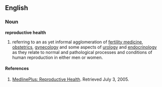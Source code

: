 ==English==
===Noun===
'''reproductive health'''
# referring to an as yet informal agglomeration of [[w:Fertility medication|fertility medicine]], [[obstetrics]], [[gynecology]] and some aspects of [[urology]] and [[endocrinology]] as they relate to normal and pathological processes and conditions of human reproduction in either men or women.

====References====
# [http://www.nlm.nih.gov/medlineplus/reproductivehealth.html MedlinePlus: Reproductive Health]. Retrieved July 3, 2005.